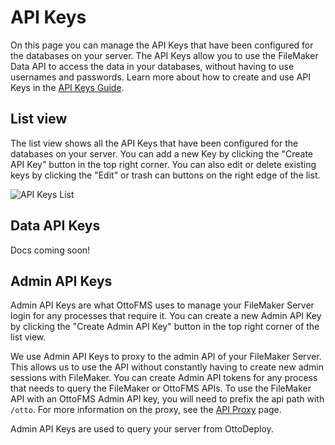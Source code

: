 
# API Keys

On this page you can manage the API Keys that have been configured for the databases on your server. The API Keys allow you to use the FileMaker Data API to access the data in your databases, without having to use usernames and passwords. Learn more about how to create and use API Keys in the [API Keys Guide](/guides/api-keys).

## List view

The list view shows all the API Keys that have been configured for the databases on your server. You can add a new Key by clicking the "Create API Key" button in the top right corner. You can also edit or delete existing keys by clicking the "Edit" or trash can buttons on the right edge of the list.

![API Keys List](/img/ottofms/console/api-keys.png)

## Data API Keys

Docs coming soon!

## Admin API Keys

Admin API Keys are what OttoFMS uses to manage your FileMaker Server login for any processes that require it. You can create a new Admin API Key by clicking the "Create Admin API Key" button in the top right corner of the list view.

We use Admin API Keys to proxy to the admin API of your FileMaker Server. This allows us to use the API without constantly having to create new admin sessions with FileMaker. You can create Admin API tokens for any process that needs to query the FileMaker or OttoFMS APIs. To use the FileMaker API with an OttoFMS Admin API key, you will need to prefix the api path with `/otto`. For more information on the proxy, see the [API Proxy](/api-proxy) page.

Admin API Keys are used to query your server from OttoDeploy.
